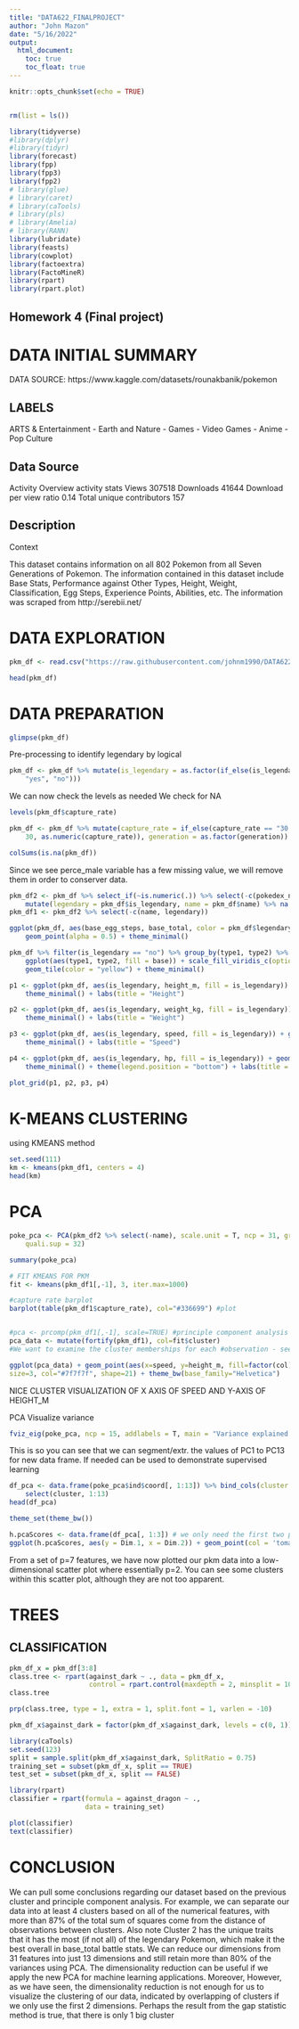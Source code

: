 ---
title: "DATA622_FINALPROJECT"
author: "John Mazon"
date: "5/16/2022"
output: 
  html_document:
    toc: true
    toc_float: true
---

```{r setup, include=FALSE}
knitr::opts_chunk$set(echo = TRUE)


rm(list = ls())

library(tidyverse)
#library(dplyr)
#library(tidyr)
library(forecast)
library(fpp)
library(fpp3)
library(fpp2)
# library(glue)
# library(caret)
# library(caTools)
# library(pls)
# library(Amelia)
# library(RANN)
library(lubridate)
library(feasts)
library(cowplot)
library(factoextra)
library(FactoMineR)
library(rpart)
library(rpart.plot)
```

## Homework 4 (Final project)

# DATA INITIAL SUMMARY

DATA SOURCE: https://www.kaggle.com/datasets/rounakbanik/pokemon

## LABELS

ARTS & Entertainment - Earth and Nature - Games - Video Games - Anime - Pop Culture

## Data Source

Activity Overview
activity stats
Views
307518
Downloads
41644
Download per view ratio
0.14
Total unique contributors
157

## Description
Context

This dataset contains information on all 802 Pokemon from all Seven Generations of Pokemon. The information contained in this dataset include Base Stats, Performance against Other Types, Height, Weight, Classification, Egg Steps, Experience Points, Abilities, etc. The information was scraped from http://serebii.net/

# DATA EXPLORATION

```{r}
pkm_df <- read.csv("https://raw.githubusercontent.com/johnm1990/DATA622/main/pokemon.csv")

head(pkm_df)

```


# DATA PREPARATION


```{r}
glimpse(pkm_df)

```

Pre-processing to identify legendary by logical

```{r}

pkm_df <- pkm_df %>% mutate(is_legendary = as.factor(if_else(is_legendary == 1, 
    "yes", "no")))

```

We can now check the levels as needed
We check for NA
```{r}
levels(pkm_df$capture_rate)

pkm_df <- pkm_df %>% mutate(capture_rate = if_else(capture_rate == "30 (Meteorite)255 (Core)",
    30, as.numeric(capture_rate)), generation = as.factor(generation))

colSums(is.na(pkm_df))
```

Since we see perce_male variable has a few missing value, we will remove them in order to conserver data.

```{r}
pkm_df2 <- pkm_df %>% select_if(~is.numeric(.)) %>% select(-c(pokedex_number, percentage_male)) %>% 
    mutate(legendary = pkm_df$is_legendary, name = pkm_df$name) %>% na.omit()
pkm_df1 <- pkm_df2 %>% select(-c(name, legendary))

```



```{r}
ggplot(pkm_df, aes(base_egg_steps, base_total, color = pkm_df$legendary, size = capture_rate)) + 
    geom_point(alpha = 0.5) + theme_minimal()

```


```{r}
pkm_df %>% filter(is_legendary == "no") %>% group_by(type1, type2) %>% summarise(base = mean(base_total)) %>% 
    ggplot(aes(type1, type2, fill = base)) + scale_fill_viridis_c(option = "B") + 
    geom_tile(color = "yellow") + theme_minimal()
```

```{r}
p1 <- ggplot(pkm_df, aes(is_legendary, height_m, fill = is_legendary)) + geom_boxplot(show.legend = F) + 
    theme_minimal() + labs(title = "Height")

p2 <- ggplot(pkm_df, aes(is_legendary, weight_kg, fill = is_legendary)) + geom_boxplot(show.legend = F) + 
    theme_minimal() + labs(title = "Weight")

p3 <- ggplot(pkm_df, aes(is_legendary, speed, fill = is_legendary)) + geom_boxplot(show.legend = F) + 
    theme_minimal() + labs(title = "Speed")

p4 <- ggplot(pkm_df, aes(is_legendary, hp, fill = is_legendary)) + geom_boxplot() + 
    theme_minimal() + theme(legend.position = "bottom") + labs(title = "Health Point (HP)")

plot_grid(p1, p2, p3, p4)

```




# K-MEANS CLUSTERING





using KMEANS method
```{r}

set.seed(111)
km <- kmeans(pkm_df1, centers = 4)
head(km)

```

# PCA


```{r}
poke_pca <- PCA(pkm_df2 %>% select(-name), scale.unit = T, ncp = 31, graph = F, 
    quali.sup = 32)

summary(poke_pca)

# FIT KMEANS FOR PKM
fit <- kmeans(pkm_df1[,-1], 3, iter.max=1000)

#capture rate barplot
barplot(table(pkm_df1$capture_rate), col="#336699") #plot


#pca <- prcomp(pkm_df1[,-1], scale=TRUE) #principle component analysis
pca_data <- mutate(fortify(pkm_df1), col=fit$cluster)
#We want to examine the cluster memberships for each #observation - see last column

ggplot(pca_data) + geom_point(aes(x=speed, y=height_m, fill=factor(col)),
size=3, col="#7f7f7f", shape=21) + theme_bw(base_family="Helvetica")
```
NICE CLUSTER VISUALIZATION OF X AXIS OF SPEED AND Y-AXIS OF HEIGHT_M


PCA Visualize variance
```{r}

fviz_eig(poke_pca, ncp = 15, addlabels = T, main = "Variance explained by each dimensions")
```

This is so you can see that we can segment/extr. the values of PC1 to PC13 for new data frame. If needed can be used to demonstrate supervised learning
```{r}
df_pca <- data.frame(poke_pca$ind$coord[, 1:13]) %>% bind_cols(cluster = as.factor(km$cluster)) %>% 
    select(cluster, 1:13)
head(df_pca)

```

```{r}
theme_set(theme_bw())

h.pcaScores <- data.frame(df_pca[, 1:3]) # we only need the first two principal components
ggplot(h.pcaScores, aes(y = Dim.1, x = Dim.2)) + geom_point(col = 'tomato2')

```

From a set of p=7 features, we have now plotted our pkm data into a low-dimensional scatter plot where essentially p=2. You can see some clusters within this scatter plot, although they are not too apparent.


# TREES
## CLASSIFICATION

```{r}
pkm_df_x = pkm_df[3:8]
class.tree <- rpart(against_dark ~ ., data = pkm_df_x, 
                    control = rpart.control(maxdepth = 2, minsplit = 10), method = "class")
class.tree
```

```{r}
prp(class.tree, type = 1, extra = 1, split.font = 1, varlen = -10)  
```


```{r}
pkm_df_x$against_dark = factor(pkm_df_x$against_dark, levels = c(0, 1))
```


```{r}
library(caTools)
set.seed(123)
split = sample.split(pkm_df_x$against_dark, SplitRatio = 0.75)
training_set = subset(pkm_df_x, split == TRUE)
test_set = subset(pkm_df_x, split == FALSE)
```

```{r}
library(rpart)
classifier = rpart(formula = against_dragon ~ .,
                   data = training_set)

```


```{r}
plot(classifier)
text(classifier)

```



# CONCLUSION



We can pull some conclusions regarding our dataset based on the previous cluster and principle component analysis. For example,
we can separate our data into at least 4 clusters based on all of the numerical features, with more than 87% of the total sum of squares come from the distance of observations between clusters. Also note Cluster 2 has the unique traits that it has the most (if not all) of the legendary Pokemon, which make it the best overall in base_total battle stats.
We can reduce our dimensions from 31 features into just 13 dimensions and still retain more than 80% of the variances using PCA. The dimensionality reduction can be useful if we apply the new PCA for machine learning applications. Moreover,
However, as we have seen, the dimensionality reduction is not enough for us to visualize the clustering of our data, indicated by overlapping of clusters if we only use the first 2 dimensions. Perhaps the result from the gap statistic method is true, that there is only 1 big cluster






